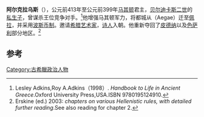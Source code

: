 {{Infobox Monarch
| name            =阿尔克拉乌斯
| title           =[[马其顿|马其顿]]國王
| image           =
| caption         =
| reign           =前413年 – 前399年
|religious beliefs =
| coronation      =
| othertitles     =
| full name       =
| predecessor     =
| successor       =
| suc-type        =
| heir            =
| queen           =
| consort         =
| spouse 1        =
| spouse 2        =
| spouse 3        =
| spouse 4        =
| spouse 5        =
| spouse 6        =
| issue           =
| royal house     =
| dynasty         =
| royal anthem    =
| father          =[[贝尔迪卡斯二世|贝尔迪卡斯二世]]
| mother          =
| date of birth   =
| place of birth  =
| date of death   =
| place of death  =
| date of burial  =
| place of burial =
}}
'''阿尔克拉乌斯'''（{{bd|？||前399年|}}），公元前413年至公元前399年[[马其顿|马其顿]]君主，[[贝尔迪卡斯二世|贝尔迪卡斯二世]]的[[私生子|私生子]]，曾谋杀王位竞争对手。<ref>Lesley Adkins,Roy A.Adkins（1998）. ''Handbook to Life in Ancient Greece''.Oxford University Press,USA.ISBN 9780195124910.</ref>他增强马其顿军力，将都城从{{tsl|en|Aegae|阿埃伽埃}}（Aegae）迁至[[佩拉|佩拉]]，并采用[[波斯|波斯]][[币制|币制]]。邀请[[希腊|希腊]][[艺术家|艺术家]]，[[诗人|诗人]]入朝。他重新夺回了[[皮德纳|皮德纳]]以及[[色萨利|色萨利]]部分地区。<ref>Erskine (ed.) 2003: ''chapters on various Hellenistic rules, with detailed further reading''.See also reading for chapter 2.</ref>

== 参考 ==
{{reflist}}

{{古希臘}}

[[Category:古希臘政治人物|Category:古希臘政治人物]]